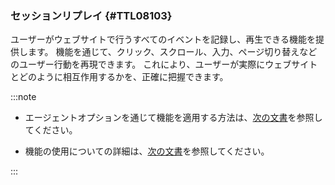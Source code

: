 ### セッションリプレイ {#TTL08103}

<InDoc pages="analyze-ajax-hitmap"><ImgLang img='browser-analysis-ajax-hitmap-session-replay.png' desc='セッションリプレイ' /></InDoc>

<InDoc pages="user-session-log-search"><ImgLang img="browser-analysis-user-session-log-details-session-replay.png" desc="セッションリプレイ" /></InDoc>

ユーザーがウェブサイトで行うすべてのイベントを記録し、再生できる機能を提供します。 <Cmdname sid="TTL08103" className="uitext" />機能を通じて、クリック、スクロール、入力、ページ切り替えなどのユーザー行動を再現できます。 これにより、ユーザーが実際にウェブサイトとどのように相互作用するかを、正確に把握できます。 

:::note

- エージェントオプションを通じて<Cmdname sid="TTL08103" className="uitext" />機能を適用する方法は、[次の文書](session-replay#set-agentoption)を参照してください。

- <Cmdname sid="TTL08103" className="uitext" />機能の使用についての詳細は、[次の文書](session-replay#usage)を参照してください。

:::

